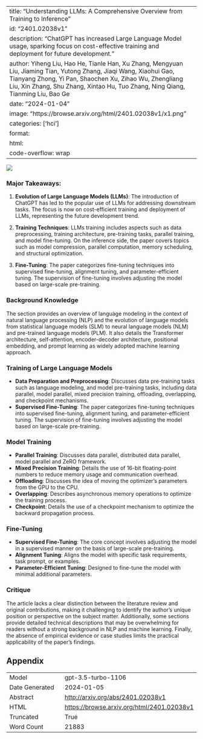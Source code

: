 
---
title: "Understanding LLMs: A Comprehensive Overview from Training to Inference"
id: "2401.02038v1"
description: "ChatGPT has increased Large Language Model usage, sparking focus on cost-effective training and deployment for future development."
author: Yiheng Liu, Hao He, Tianle Han, Xu Zhang, Mengyuan Liu, Jiaming Tian, Yutong Zhang, Jiaqi Wang, Xiaohui Gao, Tianyang Zhong, Yi Pan, Shaochen Xu, Zihao Wu, Zhengliang Liu, Xin Zhang, Shu Zhang, Xintao Hu, Tuo Zhang, Ning Qiang, Tianming Liu, Bao Ge
date: "2024-01-04"
image: "https://browse.arxiv.org/html/2401.02038v1/x1.png"
categories: ['hci']
format:
  html:
    code-overflow: wrap
---

![](https://browse.arxiv.org/html/2401.02038v1/x1.png)

### Major Takeaways:

1. **Evolution of Large Language Models (LLMs)**: The introduction of ChatGPT has led to the popular use of LLMs for addressing downstream tasks. The focus is now on cost-efficient training and deployment of LLMs, representing the future development trend.

2. **Training Techniques**: LLMs training includes aspects such as data preprocessing, training architecture, pre-training tasks, parallel training, and model fine-tuning. On the inference side, the paper covers topics such as model compression, parallel computation, memory scheduling, and structural optimization.

3. **Fine-Tuning**: The paper categorizes fine-tuning techniques into supervised fine-tuning, alignment tuning, and parameter-efficient tuning. The supervision of fine-tuning involves adjusting the model based on large-scale pre-training.

### Background Knowledge

The section provides an overview of language modeling in the context of natural language processing (NLP) and the evolution of language models from statistical language models (SLM) to neural language models (NLM) and pre-trained language models (PLM). It also details the Transformer architecture, self-attention, encoder-decoder architecture, positional embedding, and prompt learning as widely adopted machine learning approach.

### Training of Large Language Models

- **Data Preparation and Preprocessing**: Discusses data pre-training tasks such as language modeling, and model pre-training tasks, including data parallel, model parallel, mixed precision training, offloading, overlapping, and checkpoint mechanisms.
- **Supervised Fine-Tuning**: The paper categorizes fine-tuning techniques into supervised fine-tuning, alignment tuning, and parameter-efficient tuning. The supervision of fine-tuning involves adjusting the model based on large-scale pre-training.

### Model Training

- **Parallel Training**: Discusses data parallel, distributed data parallel, model parallel and ZeRO framework.
- **Mixed Precision Training**: Details the use of 16-bit floating-point numbers to reduce memory usage and communication overhead.
- **Offloading**: Discusses the idea of moving the optimizer’s parameters from the GPU to the CPU.
- **Overlapping**: Describes asynchronous memory operations to optimize the training process.
- **Checkpoint**: Details the use of a checkpoint mechanism to optimize the backward propagation process.

### Fine-Tuning

- **Supervised Fine-Tuning**: The core concept involves adjusting the model in a supervised manner on the basis of large-scale pre-training.
- **Alignment Tuning**: Aligns the model with specific task requirements, task prompt, or examples.
- **Parameter-Efficient Tuning**: Designed to fine-tune the model with minimal additional parameters.

### Critique

The article lacks a clear distinction between the literature review and original contributions, making it challenging to identify the author's unique position or perspective on the subject matter. Additionally, some sections provide detailed technical descriptions that may be overwhelming for readers without a strong background in NLP and machine learning. Finally, the absence of empirical evidence or case studies limits the practical applicability of the paper's findings.

## Appendix

|          |          |
|----------|----------|
| Model     | gpt-3.5-turbo-1106       |
| Date Generated     | 2024-01-05       |
| Abstract | [http://arxiv.org/abs/2401.02038v1](http://arxiv.org/abs/2401.02038v1)        |
| HTML     | [https://browse.arxiv.org/html/2401.02038v1](https://browse.arxiv.org/html/2401.02038v1)       |
| Truncated       | True       |
| Word Count       | 21883       |